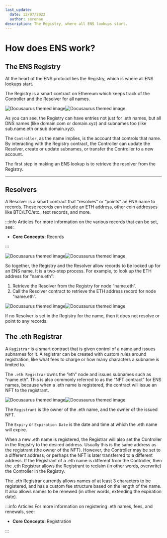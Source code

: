 ```yaml
---
last_update:
  date: 12/07/2022
  author: serenae
description: The Registry, where all ENS lookups start.
---
```


# How does ENS work?
## The ENS Registry
At the heart of the ENS protocol lies the Registry, which is where all ENS lookups start.

The Registry is a smart contract on Ethereum which keeps track of the Controller and the Resolver for all names.

![Docusaurus themed image](/img/how-ens-works-light-1.jpg#gh-light-mode-only)![Docusaurus themed image](/img/how-ens-works-dark-1.jpg#gh-dark-mode-only)

As you can see, the Registry can have entries not just for .eth names, but all DNS names (like domain.com or domain.xyz) and subnames too (like sub.name.eth or sub.domain.xyz).

The `Controller`, as the name implies, is the account that controls that name. By interacting with the Registry contract, the Controller can update the Resolver, create or update subnames, or transfer the Controller to a new account.

The first step in making an ENS lookup is to retrieve the resolver from the Registry.

-----

## Resolvers
A Resolver is a smart contract that “resolves” or “points” an ENS name to records. These records can include an ETH address, other coin addresses like BTC/LTC/etc., text records, and more. 

:::info Articles
For more information on the various records that can be set, see:
 - <Link to="/docs/core/records/"><b>Core Concepts:</b> Records</Link>
:::


![Docusaurus themed image](/img/how-ens-works-light-2.jpg#gh-light-mode-only)![Docusaurus themed image](/img/how-ens-works-dark-2.jpg#gh-dark-mode-only)

So together, the Registry and the Resolver allow records to be looked up for an ENS name. It is a two-step process. For example, to look up the ETH address for “name.eth”:

 1. Retrieve the Resolver from the Registry for node “name.eth”.
 1. Call the Resolver contract to retrieve the ETH address record for node “name.eth”.
 
![Docusaurus themed image](/img/how-ens-works-light-3.jpg#gh-light-mode-only)![Docusaurus themed image](/img/how-ens-works-dark-3.jpg#gh-dark-mode-only)

If no Resolver is set in the Registry for the name, then it does not resolve or point to any records.

## The .eth Registrar
A `Registrar` is a smart contract that is given control of a name and issues subnames for it. A registrar can be created with custom rules around registration, like what fees to charge or how many characters a subname is limited to.

The `.eth Registrar` owns the “eth” node and issues subnames such as “name.eth”. This is also commonly referred to as the “NFT contract” for ENS names, because when a .eth name is registered, the contract will issue an NFT to the registrant.

![Docusaurus themed image](/img/how-ens-works-light-4.jpg#gh-light-mode-only)![Docusaurus themed image](/img/how-ens-works-dark-4.jpg#gh-dark-mode-only)

The `Registrant` is the owner of the .eth name, and the owner of the issued NFT.

The `Expiry` or `Expiration Date` is the date and time at which the .eth name will expire.

When a new .eth name is registered, the Registrar will also set the Controller in the Registry to the desired address. Usually this is the same address as the registrant (the owner of the NFT). However, the Controller may be set to a different address, or perhaps the NFT is later transferred to a different address. If the Registrant of a .eth name is different from the Controller, then the .eth Registrar allows the Registrant to reclaim (in other words, overwrite) the Controller in the Registry.

The .eth Registrar currently allows names of at least 3 characters to be registered, and has a custom fee structure based on the length of the name. It also allows names to be renewed (in other words, extending the expiration date).

:::info Articles
For more information on registering .eth names, fees, and renewals, see:
 - <Link to="/docs/core/registration/"><b>Core Concepts: </b>Registration</Link>
:::
